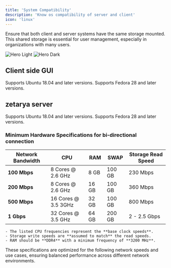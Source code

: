 ```yaml
---
title: 'System Compatibility'
description: 'Know os compatibility of server and client'
icon: 'linux'
---
```


<Note>
    Ensure that both client and server systems have the same storage mounted. This shared storage is essential for user management, especially in organizations with many users.
</Note>

<img
    className="block dark:hidden"
    src="/images/server-side-light.svg"
    alt="Hero Light"
/>
<img
    className="hidden dark:block"
    src="/images/server-side-dark.svg"
    alt="Hero Dark"
/>

## Client side GUI

<Tabs>
    <Tab title="Debian">
        Supports Ubuntu 18.04 and later versions.
    </Tab>
    <Tab title="Fedora/RHEL">
        Supports Fedora 28 and later versions.
    </Tab>

[//]: # (<Tab title="MacOS">)

[//]: # (    MacOS both intel and M chips.)

[//]: # (</Tab>)

[//]: # (<Tab title="Windows">)

[//]: # (    - x86_64)

[//]: # (    - arm64)

[//]: # (</Tab>)
</Tabs>

## zetarya server

<Tabs>
    <Tab title="Debian">
        Supports Ubuntu 18.04 and later versions.
    </Tab>
    <Tab title="Fedora/RHEL">
        Supports Fedora 28 and later versions.
    </Tab>
</Tabs>

### Minimum Hardware Specifications for bi-directional connection

| Network Bandwidth   | CPU                        | RAM           | SWAP  | Storage Read Speed  |
| --------------- | -------------------------- | ------------- | ----- | ------------------- |
| **100 Mbps**    | 8 Cores @ 2.6 GHz    | 8 GB          | 100 GB| 230 Mbps            |
| **200 Mbps**    | 8 Cores @ 2.6 GHz     | 16 GB          | 100 GB| 360 Mbps            |
| **500 Mbps**    | 16 Cores @ 3.5 3GHz    | 32 GB         | 100 GB| 800 Mbps            |
| **1 Gbps**      | 32 Cores @ 3.5 GHz     | 64 GB         | 200 GB| 2 - 2.5 Gbps        |

<Info>

    - The listed CPU frequencies represent the **base clock speeds**.
    - Storage write speeds are **assumed to match** the read speeds.
    - RAM should be **DDR4** with a minimum frequency of **3200 MHz**.

</Info>


These specifications are optimized for the following network speeds and use cases, ensuring balanced performance across different network environments.


